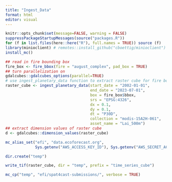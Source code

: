 ```yaml
---
title: "Ingest_Data"
format: html
editor: visual
---
```


```r
knitr::opts_chunk$set(message=FALSE, warning = FALSE)
suppressPackageStartupMessages(source("packages.R"))
for (f in list.files(here::here("R"), full.names = TRUE)) source (f)
library(minioclient) # remotes::install_github("cboettig/minioclient")
install_mc()
```

```r
## read in fire bounding box
fire_box <- fire_bbox(fire = "august_complex", pad_box = TRUE)
## turn parallelization on
gdalcubes::gdalcubes_options(parallel=TRUE)
# use ingest_planetary_data function to extract raster cube for fire bounding box between Jan 1 2002 and July 1 2023.
raster_cube <- ingest_planetary_data(start_date = "2002-01-01",
                                     end_date = "2023-07-01",
                                     box = fire_box$bbox,
                                     srs = "EPSG:4326",
                                     dx = 0.1,
                                     dy = 0.1,
                                     dt = "P30D",
                                     collection = "modis-15A2H-061",
                                     asset_name = "Lai_500m")
## extract dimension values of raster cube
d <- gdalcubes::dimension_values(raster_cube)

mc_alias_set("efi", "data.ecoforecast.org",
             Sys.getenv("AWS_ACCESS_KEY_ID"), Sys.getenv("AWS_SECRET_ACCESS_KEY"))

dir.create("temp")

write_tif(raster_cube, dir = "temp", prefix = "time_series_cube")

mc_cp("temp", "efi/spat4cast-submissions/", verbose = TRUE)
```
